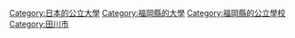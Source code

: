 [[Category:日本的公立大學|Category:日本的公立大學]]
[[Category:福岡縣的大學|Category:福岡縣的大學]]
[[Category:福岡縣的公立學校|Category:福岡縣的公立學校]]
[[Category:田川市|Category:田川市]]